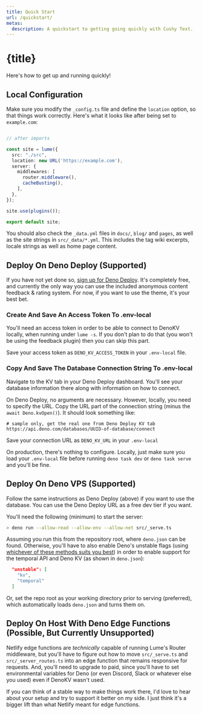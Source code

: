 ```yaml
---
title: Quick Start
url: /quickstart/
metas:
  description: A quickstart to getting going quickly with Cushy Text.
---
```


# {title}

Here's how to get up and running quickly!

## Local Configuration

Make sure you modify the `_config.ts` file and define the `location`
option, so that things work correctly. Here's what it looks like 
after being set to `example.com`:

```ts

// after imports 

const site = lume({
  src: "./src",
  location: new URL('https://example.com'),
  server: {
    middlewares: [
      router.middleware(),
      cacheBusting(),
    ],
  },
});

site.use(plugins());

export default site;
```

You should also check the `_data.yml` files in `docs/`, `blog/` and `pages`, as well
as the site strings in `src/_data/*.yml`. This includes the tag wiki excerpts, locale 
strings as well as home page content.

## Deploy On Deno Deploy (Supported)

If you have not yet done so, [sign up for Deno Deploy](https://deno.com/deploy). It's 
completely free, and currently the only way you can use the included
anonymous content feedback & rating system. For now, if you want to use the
theme, it's your best bet.

### Create And Save An Access Token To .env-local

You'll need an access token in order to be able to connect to DenoKV locally, 
when running under `lume -s`. If you don't plan to do that (you won't be using
the feedback plugin) then you can skip this part.

Save your access token as `DENO_KV_ACCESS_TOKEN` in your `.env-local` file.

### Copy And Save The Database Connection String To .env-local

Navigate to the KV tab in your Deno Deploy dashboard. You'll see your database
information there along with information on how to connect. 

On Deno Deploy, no arguments are necessary. However, locally, you need to
specify the URL. Copy the URL part of the connection string 
(minus the `await Deno.kvOpen()`). It should look something like:

```url
# sample only, get the real one from Deno Deploy KV tab
https://api.deno.com/databases/UUID-of-database/connect
```

Save your connection URL as `DENO_KV_URL` in your `.env-local`

On production, there's nothing to configure. Locally, just make sure you load
your `.env-local` file before running `deno task dev` or `deno task serve` and 
you'll be fine. 

## Deploy On Deno VPS (Supported)

Follow the same instructions as Deno Deploy (above) if you want to use the 
database. You can use the Deno Deploy URL as a free dev tier if you want.

You'll need the following (minimum) to start the server:

```bash
> deno run --allow-read --allow-env --allow-net src/_serve.ts
```

Assuming you run this from the repository root, where `deno.json` can be 
found. Otherwise, you'll have to also enable Deno's unstable flags (using
[whichever of these methods suits you best](https://docs.deno.com/runtime/reference/cli/unstable_flags/))
in order to enable support for the temporal API and Deno KV (as shown in 
`deno.json`):

```json
  "unstable": [
    "kv",
    "temporal"
  ]
```

Or, set the repo root as your working directory prior to serving (preferred),
which automatically loads `deno.json` and turns them on.

## Deploy On Host With Deno Edge Functions (Possible, But Currently Unsupported)

Netlify edge functions are _technically_ capable of running Lume's Router
middleware, but you'll have to figure out how to move `src/_serve.ts` and
`src/_server_routes.ts` into an edge function that remains responsive for
requests. And, you'll need to upgrade to paid, since you'll have to set 
environmental variables for Deno (or even Discord, Slack or whatever else
you used) even if DenoKV wasn't used.

If you can think of a stable way to make things work there, I'd love to 
hear about your setup and try to support it better on my side. I just think
it's a bigger lift than what Netlify meant for edge functions.